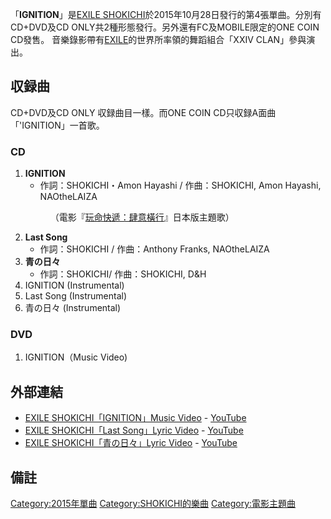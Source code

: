 {{unreferenced|time=2016-01-03T05:45:34+00:00}}
{{Infobox Single 
| Name            = IGNITION
| Artist          = [[SHOKICHI|EXILE SHOKICHI]]
| Album           = 
| A-side          = 
| B-side          = Last Song<br/>青の日々
| Released        = 2015年10月28日 
| Format          = 
| Recorded        =  
| Genre           = [[J-POP|J-POP]]、[[嘻哈|嘻哈]]、[[R&B|R&B]]
| Length          = 
| Label           = [[rhythm_zone|rhythm zone]] 
| Writer          = 
| Producer        = 
| Certification   =
| Chart position  = 週榜第6位（[[Oricon公信榜|Oricon公信榜]])
| Last single     = [[Don't_Stop_the_Music|Don't Stop the Music]]<br/>（2015年）
| This single     =  '''IGNITION'''<br/>（2015年）
| Next single     =
| Misc            =
}}
「'''IGNITION'''」是[[SHOKICHI|EXILE SHOKICHI]]於2015年10月28日發行的第4張單曲。分別有CD+DVD及CD ONLY共2種形態發行。另外還有FC及MOBILE限定的ONE COIN CD發售。
音樂錄影帶有[[EXILE|EXILE]]的世界所率領的舞蹈組合「XXIV CLAN」參與演出。

== 収録曲 ==
CD+DVD及CD ONLY 収録曲目一樣。而ONE COIN CD只収録A面曲「'IGNITION」一首歌。
=== CD ===
# '''IGNITION'''
#* 作詞：SHOKICHI・Amon Hayashi  / 作曲：SHOKICHI, Amon Hayashi, NAOtheLAIZA 
#: （電影『[[玩命快遞：肆意橫行|玩命快遞：肆意橫行]]』日本版主題歌）
# '''Last Song'''
#* 作詞：SHOKICHI / 作曲：Anthony Franks, NAOtheLAIZA
# '''青の日々'''
#* 作詞：SHOKICHI/ 作曲：SHOKICHI, D&H
# IGNITION (Instrumental)
# Last Song (Instrumental)
# 青の日々 (Instrumental)

=== DVD ===
#IGNITION（Music Video)

== 外部連結 ==
* [https://www.youtube.com/watch?v=zselz_soEaI EXILE SHOKICHI「IGNITION」Music Video]{{Wayback|url=https://www.youtube.com/watch?v=zselz_soEaI |date=20160325192426 }} - [[YouTube|YouTube]]
* [https://www.youtube.com/watch?v=6tl3kx-FGSoI EXILE SHOKICHI「Last Song」Lyric Video]  - [[YouTube|YouTube]]
* [https://www.youtube.com/watch?v=jBe5V_Dn9dw EXILE SHOKICHI「青の日々」Lyric Video]{{Wayback|url=https://www.youtube.com/watch?v=jBe5V_Dn9dw |date=20190216154257 }} - [[YouTube|YouTube]]

== 備註 ==

{{Reflist}}

{{Song-stub}}
[[Category:2015年單曲|Category:2015年單曲]]
[[Category:SHOKICHI的樂曲|Category:SHOKICHI的樂曲]]
[[Category:電影主題曲|Category:電影主題曲]]